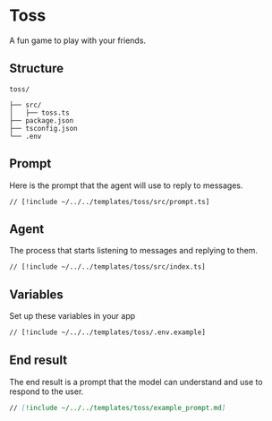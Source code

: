 # Toss

A fun game to play with your friends.

## Structure

```
toss/

├── src/
│   ├── toss.ts
├── package.json
├── tsconfig.json
└── .env
```

## Prompt

Here is the prompt that the agent will use to reply to messages.

```tsx [src/prompt.ts]
// [!include ~/../../templates/toss/src/prompt.ts]
```

## Agent

The process that starts listening to messages and replying to them.

```tsx [src/index.ts]
// [!include ~/../../templates/toss/src/index.ts]
```

## Variables

Set up these variables in your app

```bash [cmd]
// [!include ~/../../templates/toss/.env.example]
```

## End result

The end result is a prompt that the model can understand and use to respond to the user.

```md [example_prompt.md]
// [!include ~/../../templates/toss/example_prompt.md]
```
